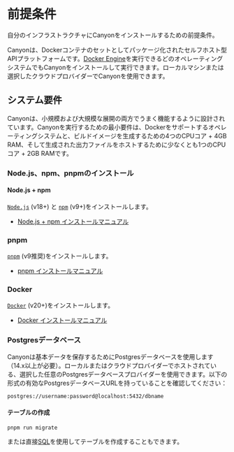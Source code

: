 # 前提条件

自分のインフラストラクチャにCanyonをインストールするための前提条件。

Canyonは、Dockerコンテナのセットとしてパッケージ化されたセルフホスト型APIプラットフォームです。[Docker Engine](https://docs.docker.com/engine)を実行できるどのオペレーティングシステムでもCanyonをインストールして実行できます。ローカルマシンまたは選択したクラウドプロバイダーでCanyonを使用できます。

## システム要件

Canyonは、小規模および大規模な展開の両方でうまく機能するように設計されています。Canyonを実行するための最小要件は、Dockerをサポートするオペレーティングシステムと、ビルドイメージを生成するための4つのCPUコア + 4GB RAM、そして生成された出力ファイルをホストするために少なくとも1つのCPUコア + 2GB RAMです。

### Node.js、npm、pnpmのインストール

#### Node.js + npm

[`Node.js`](https://nodejs.org/en) (v18+) と [`npm`](https://www.npmjs.com) (v9+)をインストールします。

- [Node.js + npm インストールマニュアル](https://nodejs.org/en/download)


### pnpm

[`pnpm`](https://pnpm.io) (v9推奨)をインストールします。

- [pnpm インストールマニュアル](https://pnpm.io/installation)

### Docker

[`Docker`](https://www.docker.com) (v20+)をインストールします。

- [Docker インストールマニュアル](https://docs.docker.com/engine/install)

### Postgresデータベース

Canyonは基本データを保存するためにPostgresデータベースを使用します（14.x以上が必要）。ローカルまたはクラウドプロバイダーでホストされている、選択した任意のPostgresデータベースプロバイダーを使用できます。以下の形式の有効なPostgresデータベースURLを持っていることを確認してください：

```
postgres://username:password@localhost:5432/dbname
```

#### テーブルの作成

```shell
pnpm run migrate
```

または直接[SQL](https://github.com/canyon-project/canyon/blob/main/packages/canyon-backend/prisma/create_table.sql)を使用してテーブルを作成することもできます。
